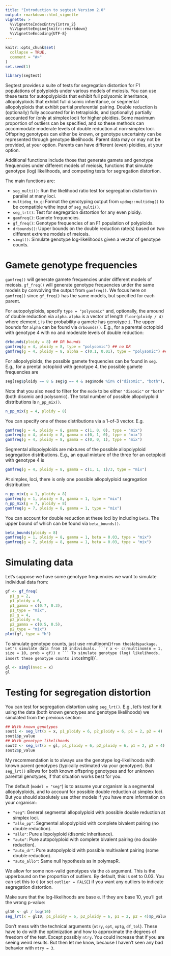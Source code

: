 ```yaml
---
title: "Introduction to segtest Version 2.0"
output: rmarkdown::html_vignette
vignette: >
  %\VignetteIndexEntry{intro_2}
  %\VignetteEngine{knitr::rmarkdown}
  %\VignetteEncoding{UTF-8}
---
```


```r
knitr::opts_chunk$set(
  collapse = TRUE,
  comment = "#>"
)
set.seed(1)
```

```r
library(segtest)
```

Segtest provides a suite of tests for segregation distortion for F1 populations of polyploids under various models of meiosis. You can use these tests for autopolyploids that exhibit full polysomic inheritance, allopolyploids that exhibit full disomic inheritance, or segmental allopolyploids that exhibit partial preferential pairing. Double reduction is (optionally) fully accounted for in tetraploids, and (optionally) partially accounted for (only at simplex loci) for higher ploidies. Some maximum proportion of outliers can be specified, and so these methods can accommodate moderate levels of double reduction at non-simplex loci. Offspring genotypes can either be known, or genotype uncertainty can be represented through genotype likelihoods. Parent data may or may not be provided, at your option. Parents can have different (even) ploidies, at your option.

Additional functions include those that generate gamete and genotype frequencies under different models of meiosis, functions that simulate genotype (log) likelihoods, and competing tests for segregation distortion.

The main functions are:

- `seg_multi()`: Run the likelihood ratio test for segregation distortion in parallel at many loci.
- `multidog_to_g`: Format the genotyping output from `updog::multidog()` to be compatible withe input of `seg_multi()`.
- `seg_lrt()`: Test for segregation distortion for any even ploidy.
- `gamfreq()`: Gamete frequencies.
- `gf_freq()`: Genotype frequencies of an F1 population of polyploids.
- `drbounds()`: Upper bounds on the double reduction rate(s) based on two different
   extreme models of meiosis.
- `simgl()`: Simulate genotype log-likelihoods given a vector of genotype counts.

# Gamete genotype frequencies

`gamfreq()` will generate gamete frequencies under different models of meiosis. `gf_freq()` will generate genotype frequencies under the same models by convolving the output from `gamfreq()`. We focus here on `gamfreq()` since `gf_freq()` has the same models, but specified for each parent.

For autopolyploids, specify `type = "polysomic"` and, optionally, the amound of double reduction via `alpha`. `alpha` is a vector of length `floor(ploidy / 4)` where element `i` is the probability a gamete has genotype `i`. The upper bounds for `alpha` can be found via `drbounds()`. E.g., for a parental octoploid with genotype 4 with no and moderate levels of double reduction:
```r
drbounds(ploidy = 8) ## DR bounds
gamfreq(g = 4, ploidy = 8, type = "polysomic") ## no DR
gamfreq(g = 4, ploidy = 8, alpha = c(0.1, 0.01), type = "polysomic") ## Some DR
```

For allopolyploids, the possible gamete frequencies can be found in `seg`. E.g., for a prental octoploid with genotype 4, the possible gamete frequencies are
```r
seg[seg$ploidy == 8 & seg$g == 4 & seg$mode %in% c("disomic", "both"), "p"]
```
Note that you also need to filter for the `mode` to be either `"disomic"` or `"both"` (both disomic and polysomic). The total number of possible allopolyploid distributions is `n_pp_mix()`.
```r
n_pp_mix(g = 4, ploidy = 8)
```
You can specify one of these distributions via a 1-of-3 vector. E.g.
```r
gamfreq(g = 4, ploidy = 8, gamma = c(1, 0, 0), type = "mix")
gamfreq(g = 4, ploidy = 8, gamma = c(0, 1, 0), type = "mix")
gamfreq(g = 4, ploidy = 8, gamma = c(0, 0, 1), type = "mix")
```

Segmental allopolyploids are mixtures of the possible allopolyploid segregation distributions. E.g., an equal mixture of the three for an octoploid with genotype 4 is
```r
gamfreq(g = 4, ploidy = 8, gamma = c(1, 1, 1)/3, type = "mix") 
```

At simplex, loci, there is only one possible allopolyploid segregation distribution:
```r
n_pp_mix(g = 1, ploidy = 8)
gamfreq(g = 1, ploidy = 8, gamma = 1, type = "mix")
n_pp_mix(g = 7, ploidy = 8)
gamfreq(g = 7, ploidy = 8, gamma = 1, type = "mix")
```
You can account for double reduction at these loci by including `beta`. The upper bound of which can be found via `beta_bounds()`.
```r
beta_bounds(ploidy = 8)
gamfreq(g = 1, ploidy = 8, gamma = 1, beta = 0.03, type = "mix")
gamfreq(g = 7, ploidy = 8, gamma = 1, beta = 0.03, type = "mix")
```

# Simulating data

Let's suppose we have some genotype frequencies we want to simulate individual data from:
```r
gf <- gf_freq(
  p1_g = 2, 
  p1_ploidy = 6,
  p1_gamma = c(0.7, 0.3), 
  p1_type = "mix",
  p2_g = 4,
  p2_ploidy = 6, 
  p2_gamma = c(0.5, 0.5), 
  p2_type = "mix")
plot(gf, type = "h")
```

To simulate genotype counts, just use `r`multinom()` from the `stats` package. Let's simulate data from 10 individuals.
```r
x <- c(rmultinom(n = 1, size = 10, prob = gf))
x
```
To simulate genotype (log) likelihoods, insert these genotype counts into `simgl()`.
```r
gl <- simgl(nvec = x)
gl
```

# Testing for segregation distortion

You can test for segregation distortion using `seg_lrt()`. E.g., let's test for it using the data (both known genotypes and genotype likelihoods) we simulated from the previous section:
```r
## With known genotypes
sout1 <- seg_lrt(x = x, p1_ploidy = 6, p2_ploidy = 6, p1 = 2, p2 = 4)
sout1$p_value
## With genotype likelihoods
sout2 <- seg_lrt(x = gl, p1_ploidy = 6, p2_ploidy = 6, p1 = 2, p2 = 4)
sout2$p_value
```

My recommendation is to always use the genotype log-likelihoods with known parent genotypes (typically estimated via your genotyper). But `seg_lrt()` allows for both known offspring genotypes and for unknown parental genotypes, if that situation works best for you.

The default (`model = "seg"`) is to assume your organism is a segmental allopolyploids, and to account for possible double reduction at simplex loci. But you should absolutely use other models if you have more information on your organism:

- `"seg"`: General segmental allopolyploid with possible double reduction at simplex loci.
- `"allo_pp"`: Segmental allopolyploid with complete bivalent pairing (no double reduction).
- `"allo"`: Pure allopolyploid (disomic inheritance).
- `"auto"`: Pure autopolyploid with complete bivalent pairing (no double reduction).
- `"auto_dr"`: Pure autopolyploid with possible multivalent pairing (some double reduction).
- `"auto_allo"`: Same null hypothesis as in polymapR.

We allow for some non-valid genotypes via the `ob` argument. This is the upperbound on the proportion of outliers. By default, this is set to 0.03. You can set this to `0` (or set `outlier = FALSE`) if you want any outliers to indicate segregation distortion.

Make sure that the log-likelihoods are base e. If they are base 10, you'll get the wrong p-value:
```r
gl10 <- gl / log(10)
seg_lrt(x = gl10, p1_ploidy = 6, p2_ploidy = 6, p1 = 2, p2 = 4)$p_value
```

Don't mess with the technical arguments (`ntry`, `opt`, `optg`, `df_tol`). These have to do with the optimization and how to approximate the degrees of freedom of the test. Except possibly `ntry`. You could increase that if you are seeing weird results. But then let me know, because I haven't seen any bad behavior with `ntry = 3`.
